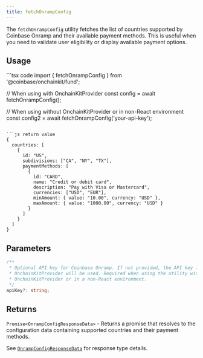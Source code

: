 ```yaml
---
title: fetchOnrampConfig
---
```



The `fetchOnrampConfig` utility fetches the list of countries supported by Coinbase Onramp and their available payment methods. This is useful when you need to validate user eligibility or display available payment options.

## Usage

<CodeGroup>
```tsx code
import { fetchOnrampConfig } from '@coinbase/onchainkit/fund';

// When using with OnchainKitProvider
const config = await fetchOnrampConfig();

// When using without OnchainKitProvider or in non-React environment
const config2 = await fetchOnrampConfig('your-api-key');
```

```js return value
{
  countries: [
    {
      id: "US",
      subdivisions: ["CA", "NY", "TX"],
      paymentMethods: [
        {
          id: "CARD",
          name: "Credit or debit card",
          description: "Pay with Visa or Mastercard",
          currencies: ["USD", "EUR"],
          minAmount: { value: "10.00", currency: "USD" },
          maxAmount: { value: "1000.00", currency: "USD" }
        }
      ]
    }
  ]
}
```
</CodeGroup>

## Parameters

```typescript
/**
 * Optional API key for Coinbase Onramp. If not provided, the API key from
 * OnchainKitProvider will be used. Required when using the utility without
 * OnchainKitProvider or in a non-React environment.
 */
apiKey?: string;
```

## Returns

`Promise<OnrampConfigResponseData>` - Returns a promise that resolves to the configuration data containing supported countries and their payment methods.

See [`OnrampConfigResponseData`](/onchainkit/fund/types#onrampconfigresponsedata) for response type details.

